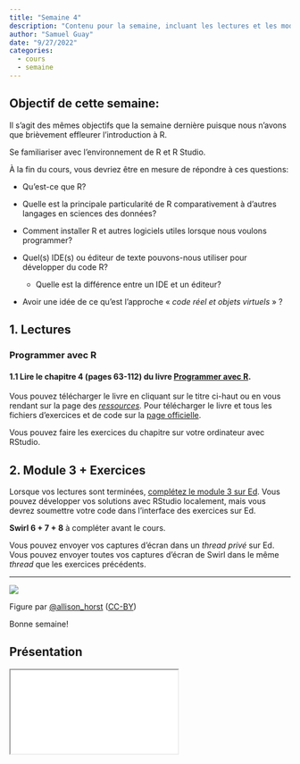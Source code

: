 ```yaml
---
title: "Semaine 4"
description: "Contenu pour la semaine, incluant les lectures et les modules"
author: "Samuel Guay"
date: "9/27/2022"
categories:
  - cours
  - semaine
---
```


## **Objectif de cette semaine**:

::: callout-note
Il s'agit des mêmes objectifs que la semaine dernière puisque nous n'avons que
brièvement effleurer l'introduction à R.
:::

Se familiariser avec l'environnement de R et R Studio.

À la fin du cours, vous devriez être en mesure de répondre à ces questions:

-   Qu'est-ce que R?

-   Quelle est la principale particularité de R comparativement à d'autres
    langages en sciences des données?

-   Comment installer R et autres logiciels utiles lorsque nous voulons
    programmer?

-   Quel(s) IDE(s) ou éditeur de texte pouvons-nous utiliser pour développer du
    code R?

    -   Quelle est la différence entre un IDE et un éditeur?

-   Avoir une idée de ce qu'est l'approche « *code réel et objets virtuels* » ?

## 1. Lectures

### Programmer avec R

#### 1.1 Lire le **chapitre 4 (pages 63-112)** du livre [**Programmer avec R**](https://edstem.org/us/courses/6933/resources?download=20545).

::: callout-important
Vous pouvez télécharger le livre en cliquant sur le titre ci-haut ou en vous
rendant sur la page des
[*ressources*](https://edstem.org/us/courses/6933/resources)*.* Pour
télécharger le livre et tous les fichiers d'exercices et de code sur la [page
officielle](https://gitlab.com/vigou3/programmer-avec-r/-/package_files/49736237/download).
:::

Vous pouvez faire les exercices du chapitre sur votre ordinateur avec RStudio.

## 2. Module 3 + Exercices

Lorsque vos lectures sont terminées, [complétez le module 3 sur
Ed](https://edstem.org/us/courses/6933/lessons/22457). Vous pouvez développer
vos solutions avec RStudio localement, mais vous devrez soumettre votre code
dans l'interface des exercices sur Ed.

**Swirl 6 + 7 + 8** à compléter avant le cours.

Vous pouvez envoyer vos captures d'écran dans un *thread privé* sur Ed. Vous
pouvez envoyer toutes vos captures d'écran de Swirl dans le même *thread* que
les exercices précédents.

-------------------------------------------------------------------------------

![](/assets/img/r_rollercoaster.png){fig-alt="An illustrated cartoon graph with “How much I think I know about R” on the y-axis, with axis labels at “I know nothing” and “I know lots”, versus “time” on the x-axis. The line varies widely between the two. Above the line are emoji-like faces, showing uncertainty and hope early on. At a second peak is the label “join R community on twitter”, with a “mind-blown” emoji face. The line quickly descends, but with a happy looking emoji character sliding down it."
fig-align="center"}

Figure par [\@allison_horst](https://twitter.com/allison_horst)
([CC-BY](https://creativecommons.org/licenses/by/4.0/))

Bonne semaine!

## Présentation

::: g-col-12
```{=html}
<iframe class="slide-deck" src="/presentations/intro-r.html"></iframe>
```
:::
